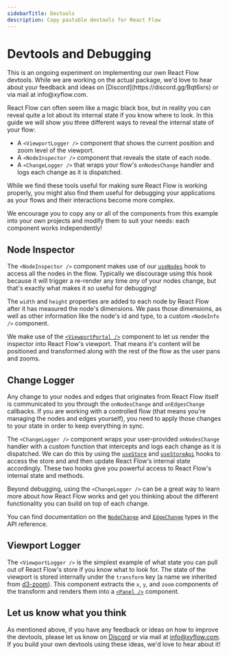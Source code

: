 ```yaml
---
sidebarTitle: Devtools
description: Copy pastable devtools for React Flow
---
```



# Devtools and Debugging

<Callout type="info">
  This is an ongoing experiment on implementing our own React Flow devtools.
  While we are working on the actual package, we'd love to hear about your
  feedback and ideas on [Discord](https://discord.gg/Bqt6xrs) or via mail at
  info@xyflow.com.
</Callout>

React Flow can often seem like a magic black box, but in reality you can reveal
quite a lot about its internal state if you know where to look. In this guide we
will show you three different ways to reveal the internal state of your flow:

- A `<ViewportLogger />` component that shows the current position and zoom level
  of the viewport.
- A `<NodeInspector />` component that reveals the state of each node.
- A `<ChangeLogger />` that wraps your flow's `onNodesChange` handler and logs
  each change as it is dispatched.

While we find these tools useful for making sure React Flow is working properly,
you might also find them useful for debugging your applications as your flows and
their interactions become more complex.

<div className="nestedSandpack">
  <RemoteCodeViewer
    route="learn/devtools"
    framework="react"
    orientation="vertical"
    editorHeight="50vh"
  />
</div>

We encourage you to copy any or all of the components from this example into your
own projects and modify them to suit your needs: each component works independently!

## Node Inspector

The `<NodeInspector />` component makes use of our [`useNodes`](/api-reference/hooks/use-nodes)
hook to access all the nodes in the flow. Typically we discourage using this hook
because it will trigger a re-render any time _any_ of your nodes change, but that's
exactly what makes it so useful for debugging!

The `width` and `height` properties are added to each node by React Flow after it has measured
the node's dimensions. We pass those dimensions, as well as other information like
the node's id and type, to a custom `<NodeInfo />` component.

We make use of the [`<ViewportPortal />`](/api-reference/components/viewport-portal)
component to let us render the inspector into React Flow's viewport. That means
it's content will be positioned and transformed along with the rest of the flow
as the user pans and zooms.

## Change Logger

Any change to your nodes and edges that originates from React Flow itself is
communicated to you through the `onNodesChange` and `onEdgesChange` callbacks.
If you are working with a controlled flow (that means you're managing the nodes
and edges yourself), you need to apply those changes to your state in order to
keep everything in sync.

The `<ChangeLogger />` component wraps your user-provided `onNodesChange` handler
with a custom function that intercepts and logs each change as it is dispatched.
We can do this by using the [`useStore`](/api-reference/hooks/use-store) and
[`useStoreApi`](/api-reference/hooks/use-store-api) hooks to access the store and
and then update React Flow's internal state accordingly. These two hooks give you
powerful access to React Flow's internal state and methods.

Beyond debugging, using the `<ChangeLogger />` can be a great way to learn more
about how React Flow works and get you thinking about the different functionality
you can build on top of each change.

You can find documentation on the [`NodeChange`](/api-reference/types/node-change)
and [`EdgeChange`](/api-reference/types/edge-change) types in the API reference.

## Viewport Logger

The `<ViewportLogger />` is the simplest example of what state you can pull out
of React Flow's store if you know what to look for. The state of the viewport is
stored internally under the `transform` key (a name we inherited from
[d3-zoom](https://d3js.org/d3-zoom#zoomTransform)). This component extracts the
`x`, `y`, and `zoom` components of the transform and renders them into a
[`<Panel />`](/api-reference/components/panel) component.

## Let us know what you think

As mentioned above, if you have any feedback or ideas on how to improve the devtools,
please let us know on [Discord](https://discord.gg/Bqt6xrs) or via mail at
info@xyflow.com. If you build your own devtools using these ideas, we'd love to
hear about it!
